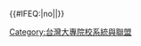 {{Navbox
  |name       = 臺灣大專院校系統與聯盟
  |titlestyle = background:#04AAC3;color:#FFFFFF;navbar:plain
  |abovestyle = background:#026675;color:#FFFFFF
  |belowstyle = background:#026675;color:#FFFFFF
  |groupstyle = background:#B3E5ED
  |title      = {{flagicon|ROC}} [[臺灣大專院校系統與聯盟|<span style="color:white;">中華民國（臺灣）大專院校系統與聯盟</span>]]
  |style      = width: 100%
  |group1     = [[國立臺灣大學系統]]
  | list1     = {{國立臺灣大學系統/list}}
  |group2     = [[臺灣聯合大學系統|臺灣聯合大學系統（臺聯大）]]
  | list2     = {{臺灣聯合大學系統/list}}
  |group3     = [[臺灣綜合大學系統|臺灣綜合大學系統（臺綜大）]]
  | list3     = {{臺灣綜合大學系統/list}}
  |group4     = [[臺北聯合大學系統|臺北聯合大學系統（北聯大）]]
  | list4     = {{臺北聯合大學系統/list}}
  |group5     = [[臺灣歐洲聯盟中心]]
  | list5     = {{臺灣歐洲聯盟中心/list}}
  |group6     = [[臺灣教育大學系統|臺灣教育大學系統（臺教大）]]
  | list6     = {{臺灣教育大學系統/list}}
  |group7     = [[中臺灣大學系統]]
  | list7     = {{中臺灣大學系統/list}}
  |group8     = [[泛太平洋大學聯盟]]
  | list8     = {{泛太平洋大學聯盟/list}}
  |group9     = [[高雄學園]]
  | list9     = {{高雄學園/list}}
  |group10     = [[台灣基督宗教大學校院聯盟]]
  | list10     = {{台灣基督宗教大學校院聯盟/list}}
  |group11    = [[攻頂大學聯盟]]
  | list11    = {{攻頂大學聯盟/list}}
  |group12    = [[中國醫藥大學暨亞洲大學聯合大學|中亞聯合大學]]
  | list12    = {{中國醫藥大學暨亞洲大學聯合大學/list}}
  |group13    = [[國立臺北專業大學聯盟]]
  | list13    = {{國立臺北專業大學聯盟/list}}
  |group14    = [[雲林國立大學聯盟]]
  | list14    = {{國立雲林大學聯盟/list}}
  |group15    = [[優久聯盟]]
  | list15    = {{優久聯盟/list}}
  |group16    = [[長榮學園]]
  | list16    = {{長榮學園/list}}
  |group17    = [[臺灣國立大學系統]]
  | list17    = {{臺灣國立大學系統/list}}
  |group18    = [[海洋結盟]]
  | list18    = {{海洋結盟/list}}
}}<includeonly>{{#IFEQ:{{{cat}}}|no||[[Category:台灣大專院校系統與聯盟]]}}</includeonly><noinclude>{{Documentation}}</noinclude>